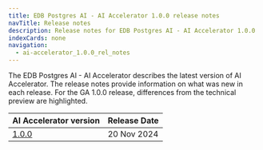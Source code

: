 ```yaml
---
title: EDB Postgres AI - AI Accelerator 1.0.0 release notes
navTitle: Release notes
description: Release notes for EDB Postgres AI - AI Accelerator 1.0.0
indexCards: none
navigation:
  - ai-accelerator_1.0.0_rel_notes
---
```



The EDB Postgres AI - AI Accelerator describes the latest version of AI Accelerator. The release notes provide information on what was new in each release. For the GA 1.0.0 release, differences from the technical preview are highlighted.


| AI Accelerator version | Release Date |
|---|---|
| [1.0.0](./ai-accelerator_1.0.0_rel_notes) | 20 Nov 2024 |
